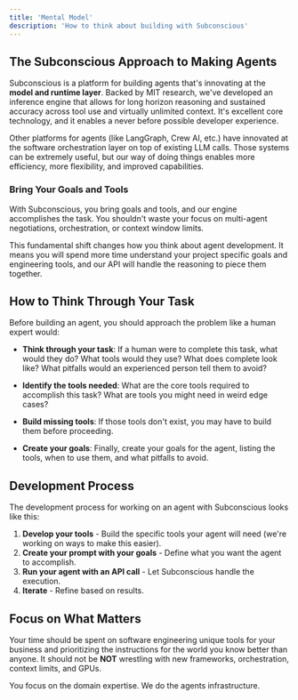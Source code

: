 ```yaml
---
title: 'Mental Model'
description: 'How to think about building with Subconscious'
---
```



<ResearchPreview />

## The Subconscious Approach to Making Agents

Subconscious is a platform for building agents that's innovating at the **model and runtime layer**. Backed by MIT research, we've developed an inference engine that allows for long horizon reasoning and sustained accuracy across tool use and virtually unlimited context. It's excellent core technology, and it enables a never before possible developer experience.

Other platforms for agents (like LangGraph, Crew AI, etc.) have innovated at the software orchestration layer on top of existing LLM calls. Those systems can be extremely useful, but our way of doing things enables more efficiency, more flexibility, and improved capabilities.

### Bring Your Goals and Tools

With Subconscious, you bring goals and tools, and our engine accomplishes the task. You shouldn't waste your focus on multi-agent negotiations, orchestration, or context window limits.

This fundamental shift changes how you think about agent development. It means you will spend more time understand your project specific goals and engineering tools, and our API will handle the reasoning to piece them together. 

## How to Think Through Your Task

Before building an agent, you should approach the problem like a human expert would:

- **Think through your task**: If a human were to complete this task, what would they do? What tools would they use? What does complete look like? What pitfalls would an experienced person tell them to avoid?

- **Identify the tools needed**: What are the core tools required to accomplish this task? What are tools you might need in weird edge cases?

- **Build missing tools**: If those tools don't exist, you may have to build them before proceeding.

- **Create your goals**: Finally, create your goals for the agent, listing the tools, when to use them, and what pitfalls to avoid.

## Development Process

The development process for working on an agent with Subconscious looks like this:

1. **Develop your tools** - Build the specific tools your agent will need (we're working on ways to make this easier).
2. **Create your prompt with your goals** - Define what you want the agent to accomplish.
3. **Run your agent with an API call** - Let Subconscious handle the execution.
4. **Iterate** - Refine based on results.

## Focus on What Matters

Your time should be spent on software engineering unique tools for your business and prioritizing the instructions for the world you know better than anyone. It should not be **NOT** wrestling with new frameworks, orchestration, context limits, and GPUs.

You focus on the domain expertise. We do the agents infrastructure.

